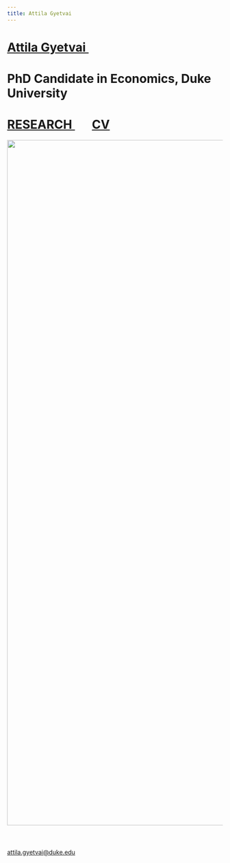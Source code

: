 ```yaml
---
title: Attila Gyetvai
---
```

<h1 class=name>   <a href="/" class=name> Attila Gyetvai </a> <a href="pronounce" class=name><img class="speaker" src="speaker.svg" width=15></a> </h1>
<h1 class=affil>  PhD Candidate in Economics, Duke University </h1>
<h1 class=navbar> <a href="research" class=name> RESEARCH </a> &nbsp; &nbsp; &nbsp; <a href="CV_AttilaGyetvai.pdf" class=name> CV </a> </h1>

<center> <img src="photo.jpg" style="height: 40vh; margin-bottom: 40px"/> </center>

<p class=intro> <a href="mailto:attila.gyetvai@duke.edu"> attila.gyetvai@duke.edu </a> </p>
